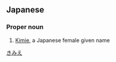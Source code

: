 ==Japanese==
{{ja-kanjitab|喜|美|枝}}

===Proper noun===
{{ja-pos|proper|きみえ}}

# [[Kimie]], a Japanese female given name

[[Category:Japanese female given names|きみえ]]